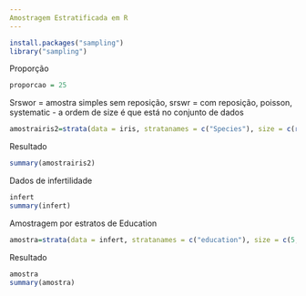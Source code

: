 ```yaml
---
Amostragem Estratificada em R
---
```

```r
install.packages("sampling")
library("sampling")
```
Proporção
```r
proporcao = 25
```
Srswor = amostra simples sem reposição, srswr = com reposição, poisson,
systematic - a ordem de size é que está no conjunto de dados
```r
amostrairis2=strata(data = iris, stratanames = c("Species"), size = c(rep(proporcao, 3)), method = "srswor")
```
Resultado
```r
summary(amostrairis2)
```
Dados de infertilidade
```r
infert
summary(infert)
```
Amostragem por estratos de Education
```r
amostra=strata(data = infert, stratanames = c("education"), size = c(5, 48, 47), method = "srswor")
```
Resultado
```r
amostra
summary(amostra)
```



